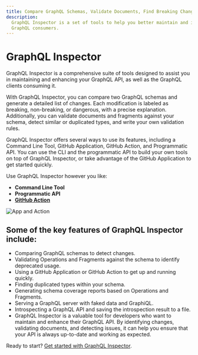 ```yaml
---
title: Compare GraphQL Schemas, Validate Documents, Find Breaking Changes, Schema Coverage
description:
  GraphQL Inspector is a set of tools to help you better maintain and improve GraphQL API as well as
  GraphQL consumers.
---
```


# GraphQL Inspector

GraphQL Inspector is a comprehensive suite of tools designed to assist you in maintaining and
enhancing your GraphQL API, as well as the GraphQL clients consuming it.

With GraphQL Inspector, you can compare two GraphQL schemas and generate a detailed list of changes.
Each modification is labeled as breaking, non-breaking, or dangerous, with a precise explanation.
Additionally, you can validate documents and fragments against your schema, detect similar or
duplicated types, and write your own validation rules.

GraphQL Inspector offers several ways to use its features, including a Command Line Tool, GitHub
Application, GitHub Action, and Programmatic API. You can use the CLI and the programmatic API to
build your own tools on top of GraphQL Inspector, or take advantage of the GitHub Application to get
started quickly.

Use GraphQL Inspector however you like:

- **Command Line Tool**
- **Programmatic API**
- [**GitHub Action**](/docs/products/action)

![App and Action](/assets/img/github/app-action.jpg)

## Some of the key features of GraphQL Inspector include:

- Comparing GraphQL schemas to detect changes.
- Validating Operations and Fragments against the schema to identify deprecated usage.
- Using a GitHub Application or GitHub Action to get up and running quickly.
- Finding duplicated types within your schema.
- Generating schema coverage reports based on Operations and Fragments.
- Serving a GraphQL server with faked data and GraphiQL.
- Introspecting a GraphQL API and saving the introspection result to a file.
- GraphQL Inspector is a valuable tool for developers who want to maintain and enhance their GraphQL
  API. By identifying changes, validating documents, and detecting issues, it can help you ensure
  that your API is always up-to-date and working as expected.

Ready to start? [Get started with GraphQL Inspector](/docs/installation).
